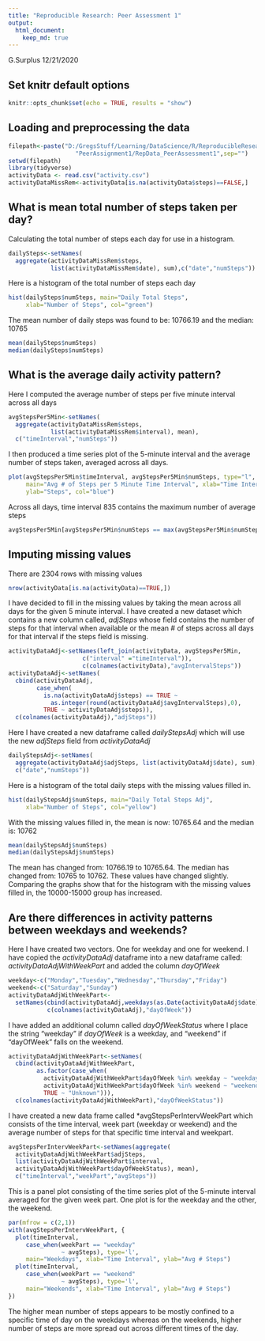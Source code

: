 ```yaml
---
title: "Reproducible Research: Peer Assessment 1"
output: 
  html_document:
    keep_md: true
---
```

G.Surplus 12/21/2020

## Set knitr default options
```r
knitr::opts_chunk$set(echo = TRUE, results = "show")
```

## Loading and preprocessing the data
```r
filepath<-paste("D:/GregsStuff/Learning/DataScience/R/ReproducibleResearch/",
                   "PeerAssignment1/RepData_PeerAssessment1",sep="")
setwd(filepath)
library(tidyverse)
activityData <- read.csv("activity.csv")
activityDataMissRem<-activityData[is.na(activityData$steps)==FALSE,]
```

## What is mean total number of steps taken per day?
Calculating the total number of steps each day for use in a histogram.
```r
dailySteps<-setNames(
  aggregate(activityDataMissRem$steps, 
            list(activityDataMissRem$date), sum),c("date","numSteps"))
```

Here is a histogram of the total number of steps each day
```r
hist(dailySteps$numSteps, main="Daily Total Steps", 
     xlab="Number of Steps", col="green")
```

The mean number of daily steps was found to be: 10766.19 and the
median: 10765

```r
mean(dailySteps$numSteps)
median(dailySteps$numSteps)
```

## What is the average daily activity pattern?
Here I computed the average number of steps per five minute interval across all days
```r
avgStepsPer5Min<-setNames(
  aggregate(activityDataMissRem$steps, 
            list(activityDataMissRem$interval), mean),
  c("timeInterval","numSteps"))
```

I then produced a time series plot of the 5-minute interval and the average
number of steps taken, averaged across all days.

```r
plot(avgStepsPer5Min$timeInterval, avgStepsPer5Min$numSteps, type="l", 
     main="Avg # of Steps per 5 Minute Time Interval", xlab="Time Interval", 
     ylab="Steps", col="blue")
```

Across all days, time interval 835 contains the maximum number of average steps
```r
avgStepsPer5Min[avgStepsPer5Min$numSteps == max(avgStepsPer5Min$numSteps),]
```

## Imputing missing values
There are 2304 rows with missing values
```r
nrow(activityData[is.na(activityData)==TRUE,])
```

I have decided to fill in the missing values by taking the mean across all
days for the given 5 minute interval.  I have created a new dataset which
contains a new column called, *adjSteps* whose field contains the number
of steps for that interval when available or the mean # of steps across
all days for that interval if the steps field is missing.
```r
activityDataAdj<-setNames(left_join(activityData, avgStepsPer5Min, 
                     c("interval" ="timeInterval")),
                     c(colnames(activityData),"avgIntervalSteps"))
activityDataAdj<-setNames(
  cbind(activityDataAdj,
        case_when(
          is.na(activityDataAdj$steps) == TRUE ~
            as.integer(round(activityDataAdj$avgIntervalSteps),0),
          TRUE ~ activityDataAdj$steps)), 
  c(colnames(activityDataAdj),"adjSteps"))
```

Here I have created a new dataframe called *dailyStepsAdj* which will use
the new *adjSteps* field from *activityDataAdj*
```r
dailyStepsAdj<-setNames(
  aggregate(activityDataAdj$adjSteps, list(activityDataAdj$date), sum),
  c("date","numSteps"))
```

Here is a histogram of the total daily steps with the missing values
filled in.
```r
hist(dailyStepsAdj$numSteps, main="Daily Total Steps Adj", 
     xlab="Number of Steps", col="yellow")
```

With the missing values filled in, the mean is now: 10765.64 and the 
median is: 10762
```r
mean(dailyStepsAdj$numSteps)
median(dailyStepsAdj$numSteps)
```

The mean has changed from: 10766.19 to 10765.64.  The median has changed from: 
10765 to 10762.  These values have changed slightly.  Comparing the graphs
show that for the histogram with the missing values filled in, the 10000-15000
group has increased.

## Are there differences in activity patterns between weekdays and weekends?
Here I have created two vectors.  One for weekday and one for weekend.  I have
copied the *activityDataAdj* dataframe into a new dataframe called:
*activityDataAdjWithWeekPart* and added the column *dayOfWeek*
```r
weekday<-c("Monday","Tuesday","Wednesday","Thursday","Friday")
weekend<-c("Saturday","Sunday")
activityDataAdjWithWeekPart<-
  setNames(cbind(activityDataAdj,weekdays(as.Date(activityDataAdj$date))),
           c(colnames(activityDataAdj),"dayOfWeek"))
```

I have added an additional column called *dayOfWeekStatus* where I place
the string "weekday" if *dayOfWeek* is a weekday, and "weekend" if "dayOfWeek"
falls on the weekend.
```r
activityDataAdjWithWeekPart<-setNames(
  cbind(activityDataAdjWithWeekPart,
        as.factor(case_when(
          activityDataAdjWithWeekPart$dayOfWeek %in% weekday ~ "weekday", 
          activityDataAdjWithWeekPart$dayOfWeek %in% weekend ~ "weekend", 
          TRUE ~ "Unknown"))),
  c(colnames(activityDataAdjWithWeekPart),"dayOfWeekStatus"))
```         

I have created a new data frame called *avgStepsPerIntervWeekPart which
consists of the time interval, week part (weekday or weekend) and the average
number of steps for that specific time interval and weekpart.
``` r
avgStepsPerIntervWeekPart<-setNames(aggregate(
  activityDataAdjWithWeekPart$adjSteps, 
  list(activityDataAdjWithWeekPart$interval,
  activityDataAdjWithWeekPart$dayOfWeekStatus), mean),
  c("timeInterval","weekPart","avgSteps"))
```

This is a panel plot consisting of the time series plot of the 5-minute
interval averaged for the given week part.  One plot is for the weekday
and the other, the weekend.
``` r
par(mfrow = c(2,1))
with(avgStepsPerIntervWeekPart, {
  plot(timeInterval,
     case_when(weekPart == "weekday"
               ~ avgSteps), type='l', 
     main="Weekdays", xlab="Time Interval", ylab="Avg # Steps")
  plot(timeInterval,
     case_when(weekPart == "weekend"
               ~ avgSteps), type='l', 
     main="Weekends", xlab="Time Interval", ylab="Avg # Steps")
})
```

The higher mean number of steps appears to be mostly confined to a specific time of day on the weekdays whereas on the weekends, higher number of steps are more spread out across different times of the day. 